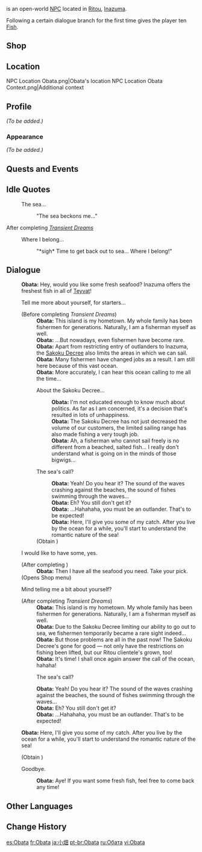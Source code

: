 {{Meta
<!-- REMOVE THIS TEMPLATE AFTER ADDING MISSING INFO -->
|missing_NPC_profile  = yes
}}
{{Character Infobox
|type             = Open-World NPC
|image            = NPC Obata.png
|region           = Inazuma
|location         = Inazuma
|title            = Fisherman
|dialoguereward   = {{Card|Fish|10}}
}}
{{Lang|'''Obata'''|ja=小畑|ja_rm=Obata}} is an open-world [[NPC]] located in [[Ritou]], [[Inazuma]].

Following a certain dialogue branch for the first time gives the player ten [[Fish]].

==Shop==
{{Shop/Header|note=Refreshes|total=1|vendor=Obata}}
{{Shop|Fish|240|10|note=Daily|total=1}}
{{Shop|Crab|240|10|note=Daily|total=1}}
{{Shop|Shrimp Meat|150|50|note=Daily|total=1}}
{{Shop|Sea Ganoderma|1,000|5|note=Every 3 Days|total=1}}
{{Shop/Footer|note=&#32;|total=17,300}}

==Location==
<gallery>
NPC Location Obata.png|Obata's location
NPC Location Obata Context.png|Additional context
</gallery>

==Profile==
<!-- detailed story/lore information goes here -->
''(To be added.)''

===Appearance===
''(To be added.)''

==Quests and Events==
{{Quests and Events}}

==Idle Quotes==
{{Dialogue Start}}
:{{DIcon|Idle}} The sea...
::{{A|VO Obata 01.ogg}} "The sea beckons me..."
{{Dialogue End}}

;After completing ''[[Transient Dreams]]''
{{Dialogue Start}}
:{{DIcon|Idle}} Where I belong...
::{{A|VO Obata 02.ogg}} "*sigh* Time to get back out to sea... Where I belong!"
{{Dialogue End}}

==Dialogue==
{{Dialogue Start}}
:'''Obata:''' Hey, would you like some fresh seafood? Inazuma offers the freshest fish in all of [[Teyvat]]!
:{{DIcon}} Tell me more about yourself, for starters...
:;(Before completing ''Transient Dreams'')
::'''Obata:''' This island is my hometown. My whole family has been fishermen for generations. Naturally, I am a fisherman myself as well.
::'''Obata:''' ...But nowadays, even fishermen have become rare.
::'''Obata:''' Apart from restricting entry of outlanders to Inazuma, the [[Sakoku Decree]] also limits the areas in which we can sail.
::'''Obata:''' Many fishermen have changed jobs as a result. I am still here because of this vast ocean.
::'''Obata:''' More accurately, I can hear this ocean calling to me all the time...
::{{DIcon}} About the Sakoku Decree...
:::'''Obata:''' I'm not educated enough to know much about politics. As far as I am concerned, it's a decision that's resulted in lots of unhappiness.
:::'''Obata:''' The Sakoku Decree has not just decreased the volume of our customers, the limited sailing range has also made fishing a very tough job.
:::'''Obata:''' Ah, a fisherman who cannot sail freely is no different from a beached, salted fish... I really don't understand what is going on in the minds of those bigwigs...
::{{DIcon|Reward}} The sea's call?
:::'''Obata:''' Yeah! Do you hear it? The sound of the waves crashing against the beaches, the sound of fishes swimming through the waves...
:::'''Obata:''' Eh? You still don't get it?
:::'''Obata:''' ...Hahahaha, you must be an outlander. That's to be expected!
:::'''Obata:''' Here, I'll give you some of my catch. After you live by the ocean for a while, you'll start to understand the romantic nature of the sea!
::;(Obtain {{Item|Fish|20|x=10}})
:{{DIcon|Shop}} I would like to have some, yes.
:;(After completing {{cx|a quest prior to Transient Dreams}})
::'''Obata:''' Then I have all the seafood you need. Take your pick.
:;(Opens Shop menu)
:{{DIcon}} Mind telling me a bit about yourself?
:;(After completing ''Transient Dreams'')
::'''Obata:''' This island is my hometown. My whole family has been fishermen for generations. Naturally, I am a fisherman myself as well.
::'''Obata:''' Due to the Sakoku Decree limiting our ability to go out to sea, we fishermen temporarily became a rare sight indeed...
::'''Obata:''' But those problems are all in the past now! The Sakoku Decree's gone for good &mdash; not only have the restrictions on fishing been lifted, but our Ritou clientele's grown, too!
::'''Obata:''' It's time! I shall once again answer the call of the ocean, hahaha!
::{{DIcon|Reward}} The sea's call?
::'''Obata:''' Yeah! Do you hear it? The sound of the waves crashing against the beaches, the sound of fishes swimming through the waves...
::'''Obata:''' Eh? You still don't get it?
::'''Obata:''' ...Hahahaha, you must be an outlander. That's to be expected!
:'''Obata:''' Here, I'll give you some of my catch. After you live by the ocean for a while, you'll start to understand the romantic nature of the sea!
:;(Obtain {{Item|Fish|20|x=10}})
:{{DIcon}} Goodbye.
::'''Obata:''' Aye! If you want some fresh fish, feel free to come back any time!
{{Dialogue End}}


==Other Languages==
{{Other Languages
|default_hidden = 1
|en      = Obata
|zhs     = 小畑
|zhs_rm  = Xiǎotián
|zht     = 小畑
|zht_rm  = Xiǎotián
|ja      = 小畑
|ja_rm   = Obata
|ko      = 오바타
|es      = Obata
|fr      = Obata
|ru      = Обата
|th      = Obata
|vi      = Obata
|de      = Obata
|id      = Obata
|pt      = Obata
|tr      = Obata
|it      = Obata
}}

==Change History==
{{Change History|2.0}}
<!--
==References==
{{Reflist}}-->

[[es:Obata]]
[[fr:Obata]]
[[ja:小畑]]
[[pt-br:Obata]]
[[ru:Обата]]
[[vi:Obata]]